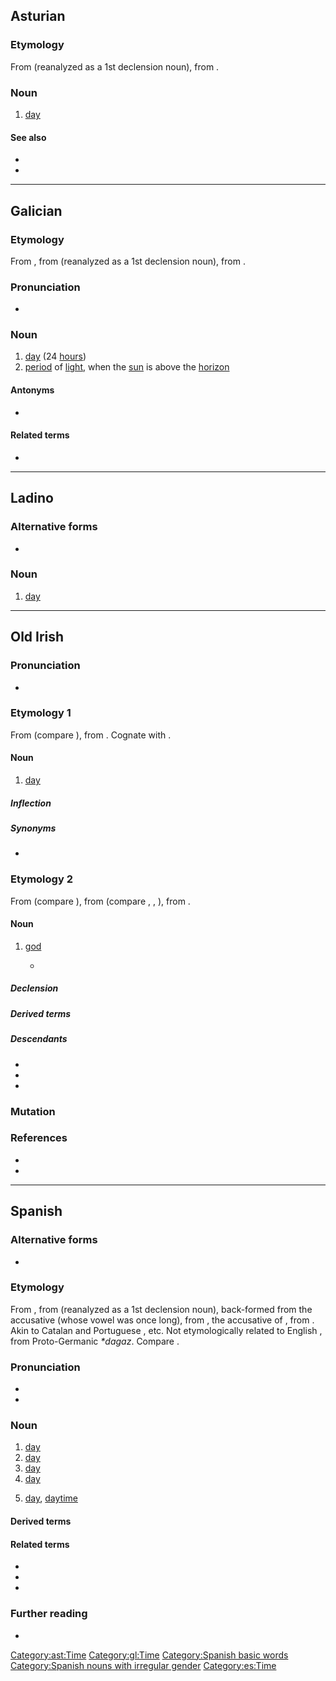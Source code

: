 {{also|Appendix:Variations of "dia"}}
{{DEFAULTSORT:dia}}
==Asturian==

===Etymology===
From {{inh|ast|VL.||*dia}} (reanalyzed as a 1st declension noun), from {{inh|ast|la|diēs||day}}.

===Noun===
{{ast-noun|m|díes}}

# [[day]]

====See also====
* {{l|ast|nueche}}
* {{l|ast|xornada}}

[[Category:ast:Time]]

----

==Galician==

===Etymology===
From {{inh|gl|roa-opt|dia}}, from {{inh|gl|VL.||*dia}} (reanalyzed as a 1st declension noun), from {{inh|gl|la|diēs||day}}.

===Pronunciation===
* {{IPA|[ˈd̪iɐ]|lang=gl}}

===Noun===
{{gl-noun|m}}

# [[day]] (24 [[hour]]s)
# [[period]] of [[light]], when the [[sun]] is above the [[horizon]]

====Antonyms====
* {{sense|period of light}} {{l|gl|noite}}

====Related terms====
* {{l|gl|diario}}

[[Category:gl:Time]]

----

==Ladino==

===Alternative forms===
* {{l|lad|diya|sc=Latn}}

===Noun===
{{lad-noun|l|g=m}}

# [[day]]

----

==Old Irish==

===Pronunciation===
* {{IPA|/dʲiːa̯/|lang=sga}}

===Etymology 1===
{{PIE root|sga|dyew}}
From {{inh|sga|cel-pro|*dīyos}} (compare {{cog|cy|dydd}}), from {{inh|sga|ine-pro|*dyew-}}. Cognate with {{cog|la|diēs}}.

====Noun====
{{sga-noun}}<!--gender is probably masculine but as it's only used in fixed expressions it isn't possible to say for sure-->

# [[day]]

=====Inflection=====
{{rfinfl|sga|noun}}

=====Synonyms=====
* {{l|sga|lá}}

===Etymology 2===
{{PIE root|sga|dyew}}
From {{inh|sga|cel-pro|*dēwos}} (compare {{cog|cy|duw}}), from {{inh|sga|ine-pro|*deywós}} (compare {{cog|sa|देव|tr=devá}}, {{cog|la|deus}}, {{cog|ang|Tīw||Germanic god of heroic glory}}), from {{inh|sga|ine-pro|*dyew-||to shine}}.

====Noun====
{{sga-noun|m|dé|dé}}

# [[god]]
#* {{RQ:sga-gloss|Sg|162|a|3}}
#*: {{quote|sga|In tan labratar ind ḟilid a persin inna '''ṅdea''', do·gniat {{m|la||primam ⁊ secundam in illis}}.|When the poets speak in the person of the gods, they make a first and second [person] in them.}}

=====Declension=====
{{sga-decl-o-masc|dé|acc_pl=deu|gen_pl2=dea|dat_pl=déib}}

=====Derived terms=====
{{der3|sga|[[déode|déod]]([[déodae|a]])[[déode|e]]|díade|deacht}}

=====Descendants=====
* {{desc|ga|dia}}
* {{desc|gv|jee}}
* {{desc|gd|dia}}

===Mutation===
{{sga-mutation|d|ía}}

===References===
* {{R:DIL|15847|head=2 día (‘god’)}}
* {{R:DIL|15848|head=3 día (‘day’)}}

----

==Spanish==

===Alternative forms===
* {{l|es|dia}} {{q|obsolete}}

===Etymology===
From {{inh|es|VL.||*dīa}}, from {{inh|es|la|diēs||day}} (reanalyzed as a 1st declension noun), back-formed from the accusative {{m|la|diem}} (whose vowel was once long), from {{inh|es|itc-pro|*djēm}}, the accusative of {{m|itc-pro|*djous}}, from {{inh|es|ine-pro|*dyḗws||heaven, sky}}. Akin to Catalan and Portuguese {{m|pt|dia}}, etc. Not etymologically related to English {{m|en|day}}, from Proto-Germanic ''*dagaz''. Compare {{cog|en|dial}}.

===Pronunciation===
* {{es-IPA}}
* {{rhymes|ia|lang=es}}

===Noun===
{{es-noun|m}}

# [[day]] {{gloss|any period of 24 hours}}
# [[day]] {{gloss|a period from midnight to the following midnight}}
# [[day]] {{gloss|rotational period of a planet}}
# [[day]] {{gloss|the part of a day period which one spends at work, school, etc.}}
#: {{syn|es|jornada}}
# [[day]], [[daytime]] {{gloss|the part of the day between sunrise and sunset}}
#: {{ant|es|noche}}

====Derived terms====
{{der3|es|a día de hoy|a plena luz del día|adiar|al día|buenos días|día a día|día sí, día también|día sí y día también|día y noche|el día que las vacas vuelen|el otro día|hoy día|hoy en día|mediodía|un día sí y otro también}}

====Related terms====
* {{l|es|cotidiano}}
* {{l|es|diario}}
* {{l|es|diurno}}

===Further reading===
* {{R:DRAE 2001}}

[[Category:Spanish basic words]]
[[Category:Spanish nouns with irregular gender]]
[[Category:es:Time]]